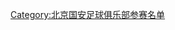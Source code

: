 {{Football squad with groups
|name=2000年甲A分类名单北京
|bgcolor=#38A068
|bordercolor=#006030
|textcolor=#F8F8F8
|title=[[北京国安足球俱乐部|<span style="color:#F8F8F8">北京国安</span>]] — [[2000年中国足球甲A联赛|<span style="color:#F8F8F8">2000年</span>]][[中国足球甲A联赛|<span style="color:#F8F8F8">甲A联赛</span>]]第 6 名
|group1=全年参赛球员
|list1=<div>
{{Football squad2 player|no=1|name=[[刘新伟]]}}
{{Football squad2 player|no=2|name=[[刘建军]]}}
{{Football squad2 player|no=3|name=[[谢朝阳]]}}
{{Football squad2 player|no=4|name=[[韩旭 (1973年)|韩旭]]}}
{{Football squad2 player|no=5|name=[[李红军 (足球运动员)|李红军]]}}
{{Football squad2 player|no=6|name={{flagicon|Yugoslavia|FR}} [[尼高斯拉夫·比積高域|-{zh-hans:别戈维奇;zh-hant:別戈維奇;zh-hk:比積高域}-]]}}
{{Football squad2 player|no=7|name=[[李东波]]}}
{{Football squad2 player|no=8|name=[[杨璞]]}}
{{Football squad2 player|no=9|name=[[田野 (1978年)|田野]]}}
{{Football squad2 player|no=10|name=[[商毅]]}}
{{Football squad2 player|no=13|name=[[徐云龙]]}}
{{Football squad2 player|no=14|name=[[薛申]]}}
{{Football squad2 player|no=15|name=[[陶伟 (1978年)|陶伟]]}}
{{Football squad2 player|no=16|name=[[王涛 (1970年)|王涛]]}}
{{Football squad2 player|no=17|name=[[徐阳]]}}
{{Football squad2 player|no=18|name=[[王少磊]]}}
{{Football squad2 player|no=19|name=[[邵佳一]]}}
{{Football squad2 player|no=20|name=[[南方 (球员)|南方]]}}
{{Football squad2 player|no=21|name=[[高雷雷]]}}
{{Football squad2 player|no=22|name=[[姚健]]}}
{{Football squad2 player|no=23|name=[[杨铮]]}}
{{Football squad2 player|no=24|name=[[桂平 (足球运动员)|桂平]]}}
{{Football squad2 player|no=25|name=[[王硕 (足球运动员)|王硕]]}}
{{Football squad2 player|no=26|name=[[张帅 (1981年)|张帅]]}}
{{Football squad2 player|no=27|name=[[路姜]]}}
{{Football squad2 player|no=28|name=[[陈军 (足球运动员)|陈军]]}}
{{Football squad2 player|no=29|name=[[楚志]]}}
{{Football squad2 player|no=30|name=[[杨世卓]]}}
</div>
|group2=夏季转入球员
|list2=<div>
{{Football squad2 player|no=31|name={{flagicon|Yugoslavia|FR}} [[德拉甘·伊利奇|伊利奇]]}}
{{Football squad2 player|no=32|name={{flagicon|BRA}} {{link-pt|桑德鲁|Sandro Sotilli}}}}
</div>
|group3=夏季转出球员
|list3=<div>
{{Football squad2 player|no=11|name={{flagicon|PRY}} [[魯爾·羅曼|罗曼]]}}
{{Football squad2 player|no=12|name={{flagicon|SLV}} [[荷西·阿歷山大·艾馬亞|阿玛亚]]}}
</div>
|group4=主教练
|list4={{flagicon|Yugoslavia|FR}} {{link-en|米洛文·乔利奇|Milovan Đorić|乔利奇}}<small> (至第 3 轮) </small>；[[魏克兴]]
}}
<noinclude>
{{DEFAULTSORT:Beijing Guo'an F.C. Squad 2000}}
[[Category:北京国安足球俱乐部参赛名单]]
</noinclude>